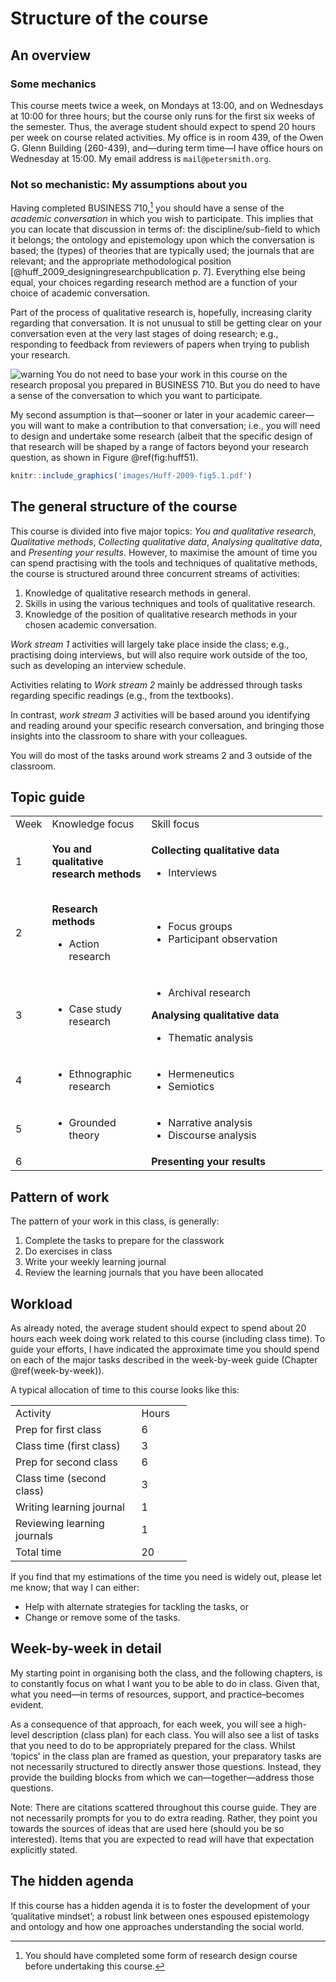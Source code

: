 # Structure of the course {#course-structure}

## An overview {#course-overview}

### Some mechanics

This course meets twice a week, on Mondays at 13:00, and on Wednesdays
at 10:00 for three hours; but the course only runs for the first six
weeks of the semester. Thus, the average student should expect to
spend 20 hours per week on course related activities. My office is in
room 439, of the Owen G. Glenn Building (260-439), and---during term
time---I have office hours on Wednesday at 15:00. My email address is
`mail@petersmith.org`.

### Not so mechanistic: My assumptions about you

Having completed BUSINESS 710,^[You should have completed some form of
research design course before undertaking this course.] you should
have a sense of the *academic conversation* in which you wish to
participate. This implies that you can locate that discussion in terms
of: the discipline/sub-field to which it belongs; the ontology and
epistemology upon which the conversation is based; the (types) of
theories that are typically used; the journals that are relevant; and
the appropriate methodological position
[@huff_2009_designingresearchpublication p. 7]. Everything else being
equal, your choices regarding research method are a function of your
choice of academic conversation. 

Part of the process of qualitative research is, hopefully, increasing
clarity regarding that conversation. It is not unusual to still be
getting clear on your conversation even at the very last stages of
doing research; e.g., responding to feedback from reviewers of papers
when trying to publish your research.

![warning](images/warning.png) You do not need to base your work in
this course on the research proposal you prepared in BUSINESS 710. But
you do need to have a sense of the conversation to which you want to
participate.

My second assumption is that---sooner or later in your academic
career---you will want to make a contribution to that conversation;
i.e., you will need to design and undertake some research (albeit that
the specific design of that research will be shaped by a range of
factors beyond your research question, as shown
in Figure \@ref(fig:huff51).


```r

knitr::include_graphics('images/Huff-2009-fig5.1.pdf')
```

## The general structure of the course

This course is divided into five major topics: *You and qualitative
research*, *Qualitative methods*, *Collecting qualitative data*,
*Analysing qualitative data*, and *Presenting your results*. However,
to maximise the amount of time you can spend practising with the tools
and techniques of qualitative methods, the course is structured around
three concurrent streams of activities:

1. Knowledge of qualitative research methods in general.
2. Skills in using the various techniques and tools of qualitative
   research.
3. Knowledge of the position of qualitative research methods in your
   chosen academic conversation.

*Work stream 1* activities will largely take place inside the class;
e.g., practising doing interviews, but will also require work outside
of the too, such as developing an interview schedule.

Activities relating to *Work stream 2* mainly be addressed through tasks
regarding specific readings (e.g., from the textbooks).

In contrast, *work stream 3* activities will be based around you
identifying and reading around your specific research conversation,
and bringing those insights into the classroom to share with your
colleagues.

You will do most of the tasks around work streams 2 and 3 outside of
the classroom.

## Topic guide

+------+-------------------------+----------------------------------------------+
| Week | Knowledge focus         | Skill focus                                  |
+------+-------------------------+----------------------------------------------+
| 1    | **You and qualitative   | **Collecting qualitative data**              |
|      | research methods**      |                                              |
|      |                         |  * Interviews                                |
+------+-------------------------+----------------------------------------------+
| 2    | **Research methods**    | * Focus groups                               |
|      |                         | * Participant observation                    |
|      | * Action research       |                                              |
+------+-------------------------+----------------------------------------------+
| 3    | * Case study research   | * Archival research                          |
|      |                         |                                              |
|      |                         | **Analysing qualitative data**               |
|      |                         |                                              |
|      |                         | * Thematic analysis                          |
+------+-------------------------+----------------------------------------------+
| 4    | * Ethnographic research | * Hermeneutics                               |
|      |                         | * Semiotics                                  |
+------+-------------------------+----------------------------------------------+
| 5    | * Grounded theory       | * Narrative analysis                         |
|      |                         | * Discourse analysis                         |
+------+-------------------------+----------------------------------------------+
| 6    |                         | **Presenting your results**                  |
|      |                         |                                              |
+------+-------------------------+----------------------------------------------+

## Pattern of work

The pattern of your work in this class, is generally:

1. Complete the tasks to prepare for the classwork
3. Do exercises in class
4. Write your weekly learning journal
5. Review the learning journals that you have been allocated

## Workload

As already noted, the average student should expect to spend about 20
hours each week doing work related to this course (including class
time). To guide your efforts, I have indicated the approximate time
you should spend on each of the major tasks described in the
week-by-week guide (Chapter \@ref(week-by-week)).

A typical allocation of time to this course looks like this:

+-------------------------------+-------+
| Activity                      | Hours |
+-------------------------------+-------+
| Prep for first class          |   6   |
+-------------------------------+-------+
| Class time (first class)      |   3   |
+-------------------------------+-------+
| Prep for second class         |   6   |
+-------------------------------+-------+
| Class time (second class)     |   3   |
+-------------------------------+-------+
| Writing learning journal      |   1   |
+-------------------------------+-------+
| Reviewing learning journals   |   1   |
+-------------------------------+-------+
| Total time                    |  20   |
+-------------------------------+-------+

If you find that my estimations of the time you need is widely out,
please let me know; that way I can either:

* Help with alternate strategies for tackling the tasks, or
* Change or remove some of the tasks.

## Week-by-week in detail {#week-by-week}

My starting point in organising both the class, and the following
chapters, is to constantly focus on what I want you to be able to do
in class. Given that, what you need---in terms of resources, support,
and practice--becomes evident.

As a consequence of that approach, for each week, you will see a
high-level description (class plan) for each class. You will also see
a list of tasks that you need to do to be appropriately prepared for
the class. Whilst 'topics' in the class plan are framed as question,
your preparatory tasks are not necessarily structured to directly
answer those questions. Instead, they provide the building blocks from
which we can---together---address those questions.

Note: There are citations scattered throughout this course guide. They
are not necessarily prompts for you to do extra reading. Rather, they
point you towards the sources of ideas that are used here (should you
be so interested). Items that you are expected to read will have that
expectation explicitly stated.

## The hidden agenda

If this course has a hidden agenda it is to foster the development of
your 'qualitative mindset'; a robust link between ones espoused
epistemology and ontology and how one approaches understanding the
social world.
